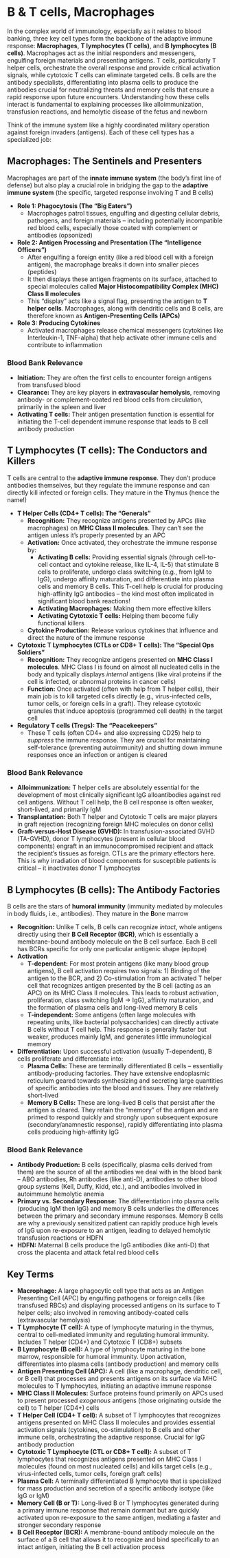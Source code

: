 # B & T cells, Macrophages {-}

In the complex world of immunology, especially as it relates to blood banking, three key cell types form the backbone of the adaptive immune response: **Macrophages**, **T lymphocytes (T cells)**, and **B lymphocytes (B cells)**. Macrophages act as the initial responders and messengers, engulfing foreign materials and presenting antigens. T cells, particularly T helper cells, orchestrate the overall response and provide critical activation signals, while cytotoxic T cells can eliminate targeted cells. B cells are the antibody specialists, differentiating into plasma cells to produce the antibodies crucial for neutralizing threats and memory cells that ensure a rapid response upon future encounters. Understanding how these cells interact is fundamental to explaining processes like alloimmunization, transfusion reactions, and hemolytic disease of the fetus and newborn

Think of the immune system like a highly coordinated military operation against foreign invaders (antigens). Each of these cell types has a specialized job:

## **Macrophages: The Sentinels and Presenters** {-}

Macrophages are part of the **innate immune system** (the body's first line of defense) but also play a crucial role in bridging the gap to the **adaptive immune system** (the specific, targeted response involving T and B cells)

*   **Role 1: Phagocytosis (The "Big Eaters")**
    *   Macrophages patrol tissues, engulfing and digesting cellular debris, pathogens, and foreign materials – including potentially incompatible red blood cells, especially those coated with complement or antibodies (opsonized)
*   **Role 2: Antigen Processing and Presentation (The "Intelligence Officers")**
    *   After engulfing a foreign entity (like a red blood cell with a foreign antigen), the macrophage breaks it down into smaller pieces (peptides)
    *   It then displays these antigen fragments on its surface, attached to special molecules called **Major Histocompatibility Complex (MHC) Class II molecules**
    *   This "display" acts like a signal flag, presenting the antigen to **T helper cells**. Macrophages, along with dendritic cells and B cells, are therefore known as **Antigen-Presenting Cells (APCs)**
*   **Role 3: Producing Cytokines**
    *   Activated macrophages release chemical messengers (cytokines like Interleukin-1, TNF-alpha) that help activate other immune cells and contribute to inflammation

### **Blood Bank Relevance** {-}
*   **Initiation:** They are often the first cells to encounter foreign antigens from transfused blood
*   **Clearance:** They are key players in **extravascular hemolysis**, removing antibody- or complement-coated red blood cells from circulation, primarily in the spleen and liver
*   **Activating T cells:** Their antigen presentation function is essential for initiating the T-cell dependent immune response that leads to B cell antibody production

## **T Lymphocytes (T cells): The Conductors and Killers** {-}

T cells are central to the **adaptive immune response**. They don't produce antibodies themselves, but they regulate the immune response and can directly kill infected or foreign cells. They mature in the **T**hymus (hence the name!)

*   **T Helper Cells (CD4+ T cells): The "Generals"**
    *   **Recognition:** They recognize antigens presented by APCs (like macrophages) on **MHC Class II molecules**. They can't see the antigen unless it's properly presented by an APC
    *   **Activation:** Once activated, they orchestrate the immune response by:
        *   **Activating B cells:** Providing essential signals (through cell-to-cell contact and cytokine release, like IL-4, IL-5) that stimulate B cells to proliferate, undergo class switching (e.g., from IgM to IgG), undergo affinity maturation, and differentiate into plasma cells and memory B cells. This T-cell help is crucial for producing high-affinity IgG antibodies – the kind most often implicated in significant blood bank reactions!
        *   **Activating Macrophages:** Making them more effective killers
        *   **Activating Cytotoxic T cells:** Helping them become fully functional killers
    *   **Cytokine Production:** Release various cytokines that influence and direct the nature of the immune response
*   **Cytotoxic T Lymphocytes (CTLs or CD8+ T cells): The "Special Ops Soldiers"**
    *   **Recognition:** They recognize antigens presented on **MHC Class I molecules**. MHC Class I is found on almost all nucleated cells in the body and typically displays *internal* antigens (like viral proteins if the cell is infected, or abnormal proteins in cancer cells)
    *   **Function:** Once activated (often with help from T helper cells), their main job is to kill targeted cells directly (e.g., virus-infected cells, tumor cells, or foreign cells in a graft). They release cytotoxic granules that induce apoptosis (programmed cell death) in the target cell
*   **Regulatory T cells (Tregs): The "Peacekeepers"**
    *   These T cells (often CD4+ and also expressing CD25) help to *suppress* the immune response. They are crucial for maintaining self-tolerance (preventing autoimmunity) and shutting down immune responses once an infection or antigen is cleared

### **Blood Bank Relevance** {-}
*   **Alloimmunization:** T helper cells are absolutely essential for the development of most clinically significant IgG alloantibodies against red cell antigens. Without T cell help, the B cell response is often weaker, short-lived, and primarily IgM
*   **Transplantation:** Both T helper and Cytotoxic T cells are major players in graft rejection (recognizing foreign MHC molecules on donor cells)
*   **Graft-versus-Host Disease (GVHD):** In transfusion-associated GVHD (TA-GVHD), donor T lymphocytes (present in cellular blood components) engraft in an immunocompromised recipient and attack the recipient's tissues as foreign. CTLs are the primary effectors here. This is why irradiation of blood components for susceptible patients is critical – it inactivates donor T lymphocytes

## **B Lymphocytes (B cells): The Antibody Factories** {-}

B cells are the stars of **humoral immunity** (immunity mediated by molecules in body fluids, i.e., antibodies). They mature in the **B**one marrow

*   **Recognition:** Unlike T cells, B cells can recognize *intact*, whole antigens directly using their **B Cell Receptor (BCR)**, which is essentially a membrane-bound antibody molecule on the B cell surface. Each B cell has BCRs specific for only one particular antigenic shape (epitope)
*   **Activation**
    *   **T-dependent:** For most protein antigens (like many blood group antigens), B cell activation requires two signals: 1) Binding of the antigen to the BCR, and 2) Co-stimulation from an activated T helper cell that recognizes antigen presented by the B cell (acting as an APC) on its MHC Class II molecules. This leads to robust activation, proliferation, class switching (IgM -> IgG), affinity maturation, and the formation of plasma cells and long-lived memory B cells
    *   **T-independent:** Some antigens (often large molecules with repeating units, like bacterial polysaccharides) can directly activate B cells without T cell help. This response is generally faster but weaker, produces mainly IgM, and generates little immunological memory
*   **Differentiation:** Upon successful activation (usually T-dependent), B cells proliferate and differentiate into:
    *   **Plasma Cells:** These are terminally differentiated B cells – essentially antibody-producing factories. They have extensive endoplasmic reticulum geared towards synthesizing and secreting large quantities of specific antibodies into the blood and tissues. They are relatively short-lived
    *   **Memory B Cells:** These are long-lived B cells that persist after the antigen is cleared. They retain the "memory" of the antigen and are primed to respond quickly and strongly upon subsequent exposure (secondary/anamnestic response), rapidly differentiating into plasma cells producing high-affinity IgG

### **Blood Bank Relevance** {-}
*   **Antibody Production:** B cells (specifically, plasma cells derived from them) are the source of all the antibodies we deal with in the blood bank – ABO antibodies, Rh antibodies (like anti-D), antibodies to other blood group systems (Kell, Duffy, Kidd, etc.), and antibodies involved in autoimmune hemolytic anemia
*   **Primary vs. Secondary Response:** The differentiation into plasma cells (producing IgM then IgG) and memory B cells underlies the differences between the primary and secondary immune responses. Memory B cells are why a previously sensitized patient can rapidly produce high levels of IgG upon re-exposure to an antigen, leading to delayed hemolytic transfusion reactions or HDFN
*   **HDFN:** Maternal B cells produce the IgG antibodies (like anti-D) that cross the placenta and attack fetal red blood cells

## **Key Terms** {-}

*  **Macrophage:** A large phagocytic cell type that acts as an Antigen Presenting Cell (APC) by engulfing pathogens or foreign cells (like transfused RBCs) and displaying processed antigens on its surface to T helper cells; also involved in removing antibody-coated cells (extravascular hemolysis)
*  **T Lymphocyte (T cell):** A type of lymphocyte maturing in the thymus, central to cell-mediated immunity and regulating humoral immunity. Includes T helper (CD4+) and Cytotoxic T (CD8+) subsets
*  **B Lymphocyte (B cell):** A type of lymphocyte maturing in the bone marrow, responsible for humoral immunity. Upon activation, differentiates into plasma cells (antibody production) and memory cells
*  **Antigen Presenting Cell (APC):** A cell (like a macrophage, dendritic cell, or B cell) that processes and presents antigens on its surface via MHC molecules to T lymphocytes, initiating an adaptive immune response
*  **MHC Class II Molecules:** Surface proteins found primarily on APCs used to present processed *exogenous* antigens (those originating outside the cell) to T helper (CD4+) cells
*  **T Helper Cell (CD4+ T cell):** A subset of T lymphocytes that recognizes antigens presented on MHC Class II molecules and provides essential activation signals (cytokines, co-stimulation) to B cells and other immune cells, orchestrating the adaptive response. Crucial for IgG antibody production
*  **Cytotoxic T Lymphocyte (CTL or CD8+ T cell):** A subset of T lymphocytes that recognizes antigens presented on MHC Class I molecules (found on most nucleated cells) and kills target cells (e.g., virus-infected cells, tumor cells, foreign graft cells)
*  **Plasma Cell:** A terminally differentiated B lymphocyte that is specialized for mass production and secretion of a specific antibody isotype (like IgG or IgM)
*  **Memory Cell (B or T):** Long-lived B or T lymphocytes generated during a primary immune response that remain dormant but are quickly activated upon re-exposure to the same antigen, mediating a faster and stronger secondary response
*  **B Cell Receptor (BCR):** A membrane-bound antibody molecule on the surface of a B cell that allows it to recognize and bind specifically to an intact antigen, initiating the B cell activation process
